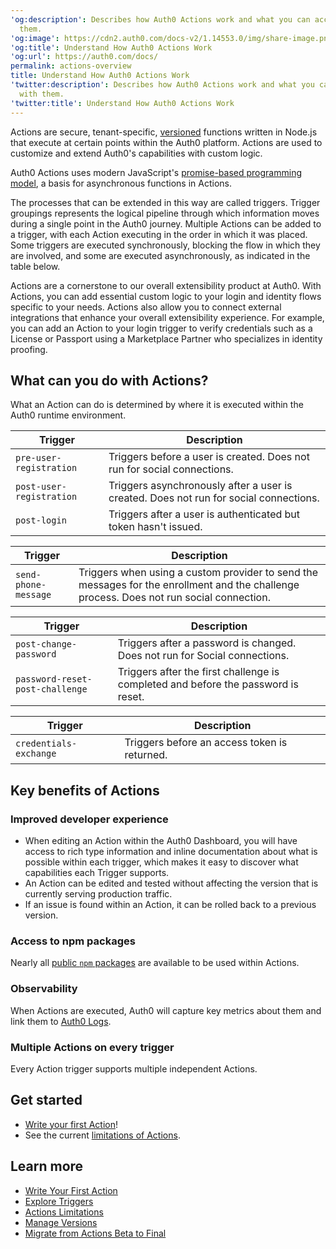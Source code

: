 ---
'og:description': Describes how Auth0 Actions work and what you can accomplish with
  them.
'og:image': https://cdn2.auth0.com/docs-v2/1.14553.0/img/share-image.png
'og:title': Understand How Auth0 Actions Work
'og:url': https://auth0.com/docs/
permalink: actions-overview
title: Understand How Auth0 Actions Work
'twitter:description': Describes how Auth0 Actions work and what you can accomplish
  with them.
'twitter:title': Understand How Auth0 Actions Work
---
Actions are secure, tenant-specific, [versioned](/docs/customize/actions/manage-versions) functions written in Node.js that execute at certain points within the Auth0 platform. Actions are used to customize and extend Auth0's capabilities with custom logic.

<Callout icon="file-lines" color="#0EA5E9" iconType="regular">

Auth0 Actions uses modern JavaScript's [promise-based programming model](https://developer.mozilla.org/en-US/docs/Learn/JavaScript/Asynchronous/Promises), a basis for asynchronous functions in Actions.

</Callout>

The processes that can be extended in this way are called triggers. Trigger groupings represents the logical pipeline through which information moves during a single point in the Auth0 journey. Multiple Actions can be added to a trigger, with each Action executing in the order in which it was placed. Some triggers are executed synchronously, blocking the flow in which they are involved, and some are executed asynchronously, as indicated in the table below.

Actions are a cornerstone to our overall extensibility product at Auth0. With Actions, you can add essential custom logic to your login and identity flows specific to your needs. Actions also allow you to connect external integrations that enhance your overall extensibility experience. For example, you can add an Action to your login trigger to verify credentials such as a License or Passport using a Marketplace Partner who specializes in identity proofing.

## What can you do with Actions?

What an Action can do is determined by where it is executed within the Auth0 runtime environment.


<AccordionGroup>
<Accordion title="Signup & Login: When a user is added to a database or passwordless connection.">

<table class="table"><thead>
<tr>
<th>Trigger</th>
<th>Description</th>
</tr>
</thead>
<tbody>
<tr>
<td><code>pre-user-registration</code></td>
<td>Triggers before a user is created. Does not run for social connections.</td>
</tr>
<tr>
<td><code>post-user-registration</code></td>
<td>Triggers asynchronously after a user is created. Does not run for social connections.</td>
</tr>
<tr>
<td><code>post-login</code></td>
<td>Triggers after a user is authenticated but token hasn't issued.</td>
</tr>
</tbody>
</table>

</Accordion>

<Accordion title="MFA Notifications: When using SMS as a factor for Multi-factor Authentication (MFA) or to configure a custom provider.">

<table class="table"><thead>
<tr>
<th>Trigger</th>
<th>Description</th>
</tr>
</thead>
<tbody>
<tr>
<td><code>send-phone-message</code></td>
<td>Triggers when using a custom provider to send the messages for the enrollment and the challenge process. Does not run social connection.</td>
</tr>
</tbody>
</table>

</Accordion>

<Accordion title="Password reset: When a password reset request is initiated.">

<table class="table"><thead>
<tr>
<th>Trigger</th>
<th>Description</th>
</tr>
</thead>
<tbody>
<tr>
<td><code>post-change-password</code></td>
<td>Triggers after a password is changed.  Does not run for Social connections.</td>
</tr>
<tr>
<td><code>password-reset-post-challenge</code></td>
<td>Triggers after the first challenge is completed and before the password is reset.</td>
</tr>
</tbody>
</table>

</Accordion>

<Accordion title="Machine to Machine: When an application, instead of a user, is authenticated and authorized to use your APIs.">

<table class="table"><thead>
<tr>
<th>Trigger</th>
<th>Description</th>
</tr>
</thead>
<tbody>
<tr>
<td><code>credentials-exchange</code></td>
<td>Triggers before an access token is returned.</td>
</tr>
</tbody>
</table>

</Accordion>

</AccordionGroup>


## Key benefits of Actions

### Improved developer experience

* When editing an Action within the <Tooltip tip="Auth0 Dashboard: Auth0's main product to configure your services." cta="View Glossary" href="/docs/glossary?term=Auth0+Dashboard">Auth0 Dashboard</Tooltip>, you will have access to rich type information and inline documentation about what is possible within each trigger, which makes it easy to discover what capabilities each Trigger supports.
* An Action can be edited and tested without affecting the version that is currently serving production traffic.
* If an issue is found within an Action, it can be rolled back to a previous version.

### Access to npm packages

Nearly all [public `npm` packages](https://www.npmjs.com/) are available to be used within Actions.

### Observability

When Actions are executed, Auth0 will capture key metrics about them and link them to [Auth0 Logs](/docs/deploy-monitor/logs).

### Multiple Actions on every trigger

Every Action trigger supports multiple independent Actions.

## Get started

* [Write your first Action](/docs/customize/actions/write-your-first-action)!
* See the current [limitations of Actions](/docs/customize/actions/limitations).

## Learn more

* [Write Your First Action](/docs/customize/actions/write-your-first-action)
* [Explore Triggers](/docs/customize/actions/explore-triggers)
* [Actions Limitations](/docs/customize/actions/limitations)
* [Manage Versions](/docs/customize/actions/manage-versions)
* [Migrate from Actions Beta to Final](/docs/customize/actions/migrate/migrate-from-actions-beta-to-final)